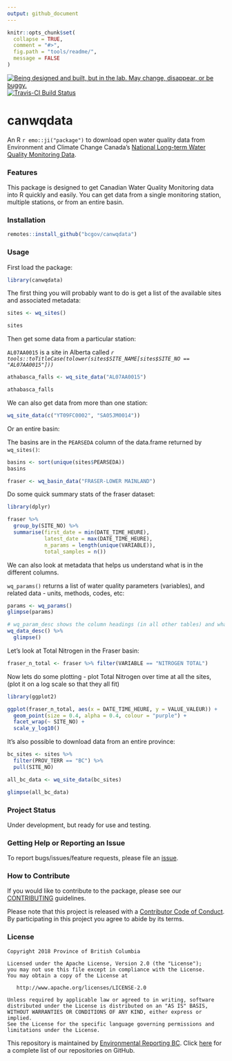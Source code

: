 ```yaml
---
output: github_document
---
```


```r
knitr::opts_chunk$set(
  collapse = TRUE,
  comment = "#>",
  fig.path = "tools/readme/", 
  message = FALSE
)
```

<a id="devex-badge" rel="Exploration" href="https://github.com/BCDevExchange/assets/blob/master/README.md"><img alt="Being designed and built, but in the lab. May change, disappear, or be buggy." style="border-width:0" src="https://assets.bcdevexchange.org/images/badges/exploration.svg" title="Being designed and built, but in the lab. May change, disappear, or be buggy." /></a>
[![Travis-CI Build Status](https://travis-ci.org/bcgov/canwqdata.svg?branch=master)](https://travis-ci.org/bcgov/canwqdata)

# canwqdata

An R `r emo::ji("package")`  to download open water quality data from Environment and Climate Change Canada's [National Long-term Water Quality Monitoring Data](http://donnees.ec.gc.ca/data/substances/monitor/national-long-term-water-quality-monitoring-data/).

### Features

This package is designed to get Canadian Water Quality Monitoring data into R quickly and easily. You can get data from a single monitoring station, multiple stations, or from an entire basin.

### Installation

```r
remotes::install_github("bcgov/canwqdata")
```

### Usage

First load the package:

```r
library(canwqdata)
```


The first thing you will probably want to do is get a list of the available sites and associated metadata:

```r
sites <- wq_sites()

sites
```

Then get some data from a particular station:

`AL07AA0015` is a site in Alberta called *`r tools::toTitleCase(tolower(sites$SITE_NAME[sites$SITE_NO == "AL07AA0015"]))`*

```r
athabasca_falls <- wq_site_data("AL07AA0015")

athabasca_falls
```

We can also get data from more than one station:

```r
wq_site_data(c("YT09FC0002", "SA05JM0014"))
```

Or an entire basin:

The basins are in the `PEARSEDA` column of the data.frame returned by `wq_sites()`:

```r
basins <- sort(unique(sites$PEARSEDA))
basins

fraser <- wq_basin_data("FRASER-LOWER MAINLAND")
```

Do some quick summary stats of the fraser dataset:

```r
library(dplyr)

fraser %>% 
  group_by(SITE_NO) %>% 
  summarise(first_date = min(DATE_TIME_HEURE), 
            latest_date = max(DATE_TIME_HEURE), 
            n_params = length(unique(VARIABLE)), 
            total_samples = n())
```


We can also look at metadata that helps us understand what is in the different columns.

`wq_params()` returns a list of water quality parameters (variables), and related data - units, methods, codes, etc:

```r
params <- wq_params()
glimpse(params)

# wq_param_desc shows the column headings (in all other tables) and what they mean
wq_data_desc() %>% 
  glimpse()
```

Let's look at Total Nitrogen in the Fraser basin:

```r
fraser_n_total <- fraser %>% filter(VARIABLE == "NITROGEN TOTAL")
```

Now lets do some plotting - plot Total Nitrogen over time at all the sites, 
(plot it on a log scale so that they all fit)

```r
library(ggplot2)

ggplot(fraser_n_total, aes(x = DATE_TIME_HEURE, y = VALUE_VALEUR)) + 
  geom_point(size = 0.4, alpha = 0.4, colour = "purple") + 
  facet_wrap(~ SITE_NO) + 
  scale_y_log10()
```


It's also possible to download data from an entire province:

```r
bc_sites <- sites %>% 
  filter(PROV_TERR == "BC") %>% 
  pull(SITE_NO)

all_bc_data <- wq_site_data(bc_sites)

glimpse(all_bc_data)
```

### Project Status

Under development, but ready for use and testing.

### Getting Help or Reporting an Issue

To report bugs/issues/feature requests, please file an [issue](https://github.com/bcgov/canwqdata/issues/).

### How to Contribute

If you would like to contribute to the package, please see our 
[CONTRIBUTING](CONTRIBUTING.md) guidelines.

Please note that this project is released with a [Contributor Code of Conduct](CODE_OF_CONDUCT.md). By participating in this project you agree to abide by its terms.

### License

    Copyright 2018 Province of British Columbia

    Licensed under the Apache License, Version 2.0 (the "License");
    you may not use this file except in compliance with the License.
    You may obtain a copy of the License at 

       http://www.apache.org/licenses/LICENSE-2.0

    Unless required by applicable law or agreed to in writing, software
    distributed under the License is distributed on an "AS IS" BASIS,
    WITHOUT WARRANTIES OR CONDITIONS OF ANY KIND, either express or implied.
    See the License for the specific language governing permissions and
    limitations under the License.


This repository is maintained by [Environmental Reporting BC](http://www2.gov.bc.ca/gov/content?id=FF80E0B985F245CEA62808414D78C41B). Click [here](https://github.com/bcgov/EnvReportBC-RepoList) for a complete list of our repositories on GitHub.
